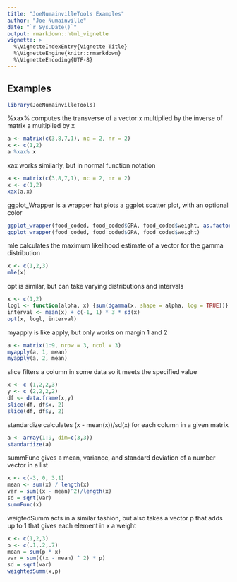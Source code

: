 ```yaml
---
title: "JoeNumainvilleTools Examples"
author: "Joe Numainville"
date: "`r Sys.Date()`"
output: rmarkdown::html_vignette
vignette: >
  %\VignetteIndexEntry{Vignette Title}
  %\VignetteEngine{knitr::rmarkdown}
  %\VignetteEncoding{UTF-8}
---
```

## Examples
```r
library(JoeNumainvilleTools)
```

%xax% computes the transverse of a vector x multiplied by the inverse of matrix a multiplied by x
```r
a <- matrix(c(3,8,7,1), nc = 2, nr = 2)
x <- c(1,2)
a %xax% x
```

xax works similarly, but in normal function notation
```r
a <- matrix(c(3,8,7,1), nc = 2, nr = 2)
x <- c(1,2)
xax(a,x)
```

ggplot_Wrapper is a wrapper hat plots a ggplot scatter plot, with an optional color
```r
ggplot_wrapper(food_coded, food_coded$GPA, food_coded$weight, as.factor(food_coded$Gender))
ggplot_wrapper(food_coded, food_coded$GPA, food_coded$weight)
```

mle calculates the maximum likelihood estimate of a vector for the gamma distribution
```r
x <- c(1,2,3)
mle(x)
```

opt is similar, but can take varying distributions and intervals
```r
x <- c(1,2)
logl <- function(alpha, x) {sum(dgamma(x, shape = alpha, log = TRUE))}
interval <- mean(x) + c(-1, 1) * 3 * sd(x)
opt(x, logl, interval)
```

myapply is like apply, but only works on margin 1 and 2
```r
a <- matrix(1:9, nrow = 3, ncol = 3)
myapply(a, 1, mean)
myapply(a, 2, mean)
```

slice filters a column in some data so it meets the specified value
```r
x <- c (1,2,2,3)
y <- c (2,2,2,2)
df <- data.frame(x,y)
slice(df, df$x, 2)
slice(df, df$y, 2)
```

standardize calculates (x - mean(x))/sd(x) for each column in a given matrix
```r
a <- array(1:9, dim=c(3,3))
standardize(a)
```

summFunc gives a mean, variance, and standard deviation of a number vector in a list
```r
x <- c(-3, 0, 3,1)
mean <- sum(x) / length(x)
var = sum((x - mean)^2)/length(x)
sd = sqrt(var)
summFunc(x)  
```

weigtedSumm acts in a similar fashion, but also takes a vector p that adds up to 1 that gives each element in x a weight
```r
x <- c(1,2,3)
p <- c(.1,.2,.7)
mean = sum(p * x)
var = sum(((x - mean) ^ 2) * p)
sd = sqrt(var)
weightedSumm(x,p)
```
